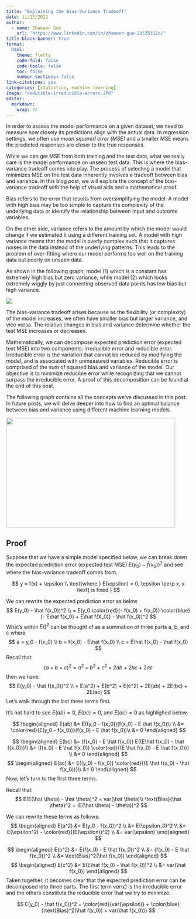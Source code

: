 ```yaml
---
title: "Explaining the Bias-Variance Tradeoff"
date: 11/15/2022
author:
  - name: Zhaowen Guo
    url: "https://www.linkedin.com/in/zhaowen-guo-20535312a/"
title-block-banner: true
format:
  html:
    theme: flatly
    code-fold: false
    code-tools: false
    toc: false
    number-sections: false
link-citations: yes
categories: [statistics, machine learning]
image: "reducible-irreducible-errors.JPG"
editor: 
  markdown: 
    wrap: 72
---
```


In order to assess the model performance on a given dataset, we need to
measure how closely its predictions align with the actual data. In
regression settings, we often use *mean squared error (MSE)* and a
smaller MSE means the predicted responses are closer to the true
responses.

While we can get MSE from both training and the test data, what we
really care is the model performance on unseen test data. This is where
the bias-variance tradeoff comes into play. The process of selecting a
model that minimizes MSE on the test data inherently involves a tradeoff
between bias and variance. In this blog post, we will explore the
concept of the bias-variance tradeoff with the help of visual aids and a
mathematical proof.

Bias refers to the error that results from oversimplifying the model. A
model with high bias may be too simple to capture the complexity of the
underlying data or identify the relationship between input and outcome
variables.

On the other side, variance refers to the amount by which the model
would change if we estimated it using a different training set. A model
with high variance means that the model is overly complex such that it
captures noises in the data instead of the underlying patterns. This
leads to the problem of over-fitting where our model performs too well
on the training data but poorly on unseen data.

As shown in the following graph, model (1) which is a constant has
extremely high bias but zero variance, while model (2) which looks
extremely wiggly by just connecting observed data points has low bias
but high variance.

![](bias-variance-examples.JPG){fig-align="center"}

The bias-variance tradeoff arises because as the flexibility (or
complexity) of the model increases, we often have smaller bias but
larger variance, and vice versa. The relative changes in bias and
variance determine whether the test MSE increases or decreases.

Mathematically, we can decompose expected prediction error (expected
test MSE) into two components: irreducible error and reducible error.
Irreducible error is the variation that cannot be reduced by modifying
the model, and is associated with unmeasured variables. Reducible error
is comprised of the sum of squared bias and variance of the model. Our
objective is to minimize reducible error while recognizing that we
cannot surpass the irreducible error. A proof of this decomposition can
be found at the end of this post.

The following graph contains all the concepts we've discussed in this
post. In future posts, we will delve deeper into how to find an optimal
balance between bias and variance using different machine learning
models.

![](reducible-irreducible-errors.JPG){fig-align="center" width="462"
height="300"}

## Proof

Suppose that we have a simple model specified below, we can break down
the expected prediction error (expected test MSE)
$E(y_0) - \hat f(x_0))^2$ and see where the bias-variance tradeoff comes
from.

$$
y = f(x) + \epsilon \\
\text{where } E(\epsilon) = 0, \epsilon \perp x, x \text{ is fixed }
$$

We can rewrite the expected prediction error as below $$
E(y_0) - \hat f(x_0))^2 \\
= E(y_0 \color{red}{- f(x_0) + f(x_0)} \color{blue}{- E\hat f(x_0) + E\hat f(X_0)} - \hat f(x_0))^2
$$ What's within $E()^2$ can be thought of as a summation of three parts
a, b, and c where $$
a = y_0 - f(x_0) \\
b = f(x_0) - E\hat f(x_0) \\
c = E\hat f(x_0) - \hat f(x_0)
$$ Recall that $$
(a+b+c)^2 = a^2 + b^2 + c^2 + 2ab + 2bc + 2ac
$$ then we have $$
E(y_0) - \hat f(x_0))^2 \\
= E(a^2) + E(b^2) + E(c^2) + 2E(ab) + 2E(bc) + 2E(ac)
$$ Let's walk through the last three terms first.

It's not hard to see $E(ab) = 0$, $E(bc)=0$, and $E(ac)=0$ as highlighed
below.

$$
\begin{aligned}
E(ab) &= E((y_0 - f(x_0))(f(x_0) - E \hat f(x_0))) \\
&= \color{red}{E(y_0 - f(x_0))}(f(x_0) - E \hat f(x_0))\\
&= 0
\end{aligned}
$$

$$
\begin{aligned}
E(bc) &= (f(x_0) - E \hat f(x_0)) E((E\hat f(x_0) - \hat f(x_0)))\\
&= (f(x_0) - E \hat f(x_0)) \color{red}{(E \hat f(x_0) - E \hat f(x_0))} \\
&= 0
\end{aligned}
$$ $$
\begin{aligned}
E(ac) &= E((y_0) - f(x_0)) \color{red}{(E \hat f(x_0) - \hat f(x_0))}\\
&= 0
\end{aligned}
$$ Now, let's turn to the first three terms.

Recall that $$
E(E(\hat \theta) - \hat \theta)^2 = var(\hat \theta)\\
\text{Bias}(\hat \theta)^2 = (E(\hat \theta) - \theta))^2
$$

We can rewrite these terms as follows: $$
\begin{aligned}
E(a^2) &= E(y_0 - f(x_0))^2 \\
&= E(\epsilon_0)^2 \\
&= E(\epsilon^2) - \color{red}{(E(\epsilon))^2} \\
&= var(\epsilon)
\end{aligned}
$$

$$
\begin{aligned}
E(b^2) &= E(f(x_0) - E \hat f(x_0))^2 \\
&= (f(x_0) - E \hat f(x_0))^2 \\
&= \text{Bias}^2(\hat f(x_0))
\end{aligned}
$$ $$
\begin{aligned}
E(c^2) &= E(E\hat f(x_0) - \hat f(x_0))^2 \\
&= var(\hat f(x_0))
\end{aligned}
$$ Taken together, it becomes clear that the expected prediction error
can be decomposed into three parts. The first term $var(\epsilon)$ is
the irreducible error and the others constitute the reducible error that we try to minimize.

$$
E(y_0) - \hat f(x_0))^2 = \color{red}{var(\epsilon)} +  \color{blue}{\text{Bias}^2(\hat f(x_0)) + var(\hat f(x_0))}
$$

